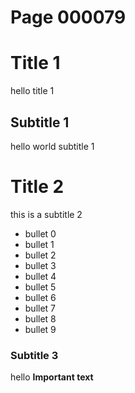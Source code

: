 # Page 000079
# Title 1

hello title 1

## Subtitle 1

hello world subtitle 1

# Title 2

this is a subtitle 2

* bullet 0
* bullet 1
* bullet 2
* bullet 3
* bullet 4
* bullet 5
* bullet 6
* bullet 7
* bullet 8
* bullet 9

### Subtitle 3

hello **Important text**

